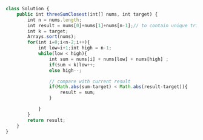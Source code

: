 ```js
class Solution {
    public int threeSumClosest(int[] nums, int target) {
        int n = nums.length;
        int result = nums[0]+nums[1]+nums[n-1];// to contain unique triplets
        int k = target;
        Arrays.sort(nums);
        for(int i=0;i<n-2;i++){
            int low=i+1;int high = n-1;
            while(low < high){
                int sum = nums[i] + nums[low] + nums[high] ;
                if(sum < k)low++;
                else high--;

                // compare with current result
                if(Math.abs(sum-target) < Math.abs(result-target)){
                    result = sum;
                }

            }
        }
        return result;
    }
}
```